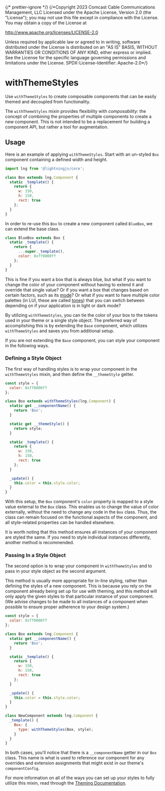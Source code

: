 {/* prettier-ignore */}
{/*Copyright 2023 Comcast Cable Communications Management, LLC
Licensed under the Apache License, Version 2.0 (the "License");
you may not use this file except in compliance with the License.
You may obtain a copy of the License at

http://www.apache.org/licenses/LICENSE-2.0

Unless required by applicable law or agreed to in writing, software
distributed under the License is distributed on an "AS IS" BASIS,
WITHOUT WARRANTIES OR CONDITIONS OF ANY KIND, either express or implied.
See the License for the specific language governing permissions and
limitations under the License.
SPDX-License-Identifier: Apache-2.0\*/}


<Meta of={withThemeStylesStories} />

# withThemeStyles

Use `withThemeStyles` to create composable components that can be easily themed and decoupled from functionality.

The `withThemeStyles` mixin provides flexibility with _composability_: the concept of combining the properties of multiple components to create a new component. This is not intended to be a replacement for building a component API, but rather a tool for augmentation.

## Usage

Here is an example of applying `withThemeStyles`. Start with an un-styled `Box` component containing a defined width and height.

```js
import lng from '@lightningjs/core';

class Box extends lng.Component {
  static _template() {
    return {
      w: 150,
      h: 150,
      rect: true
    };
  }
}
```

In order to re-use this `Box` to create a new component called `BlueBox`, we can extend the base class.

```js
class BlueBox extends Box {
  static _template() {
    return {
      ...super._template(),
      color: 0xff0000ff
    };
  }
}
```

This is fine if you want a box that is always blue, but what if you want to change the color of your component without having to extend it and override that single value? Or if you want a box that changes based on certain factors, such as its [mode](?path=/docs/docs-theming-mode--page)? Or what if you want to have multiple color palettes (in LUI, these are called [tones](?path=/docs/docs-theming-tone--page)) that you can switch between depending on if your application is in light or dark mode?

By utilizing `withThemeStyles`, you can tie the color of your box to the tokens used in your theme or a single style object. The preferred way of accomplishing this is by extending the `Base` component, which utilizes `withThemeStyles` and saves you from additional setup.

If you are not extending the `Base` component, you can style your component in the following ways.

### Defining a Style Object

The first way of handling styles is to wrap your component in the `withThemeStyles` mixin, and then define the `__themeStyle` getter.

```js
const style = {
  color: 0xff0000ff
};

class Box extends withThemeStyles(lng.Component) {
  static get __componentName() {
    return 'Box';
  }

  static get __themeStyle() {
    return style;
  }

  static _template() {
    return {
      w: 150,
      h: 150,
      rect: true
    };
  }

  _update() {
    this.color = this.style.color;
  }
}
```

With this setup, the `Box` component's `color` property is mapped to a style value external to the `Box` class. This enables us to change the value of color externally, without the need to change any code in the `Box` class. Thus, the class can remain focused on the functional aspects of the component, and all style-related properties can be handled elsewhere.

It is worth noting that this method ensures all instances of your component are styled the same. If you need to style individual instances differently, another method is recommended.

### Passing In a Style Object

The second option is to wrap your component in `withThemeStyles` and to pass in your style object as the second argument.

This method is usually more appropriate for in-line styling, rather than defining the styles of a new component. This is because you rely on the component already being set up for use with theming, and this method will only apply the given styles to that particular instance of your component. (We advise changes to be made to all instances of a component when possible to ensure proper adherence to your design system.)

```js
const style = {
  color: 0xff0000ff
};

class Box extends lng.Component {
  static get __componentName() {
    return 'Box';
  }

  static _template() {
    return {
      w: 150,
      h: 150,
      rect: true
    };
  }

  _update() {
    this.color = this.style.color;
  }
}

class NewComponent extends lng.Component {
  _template() {
    Box: {
      type: withThemeStyles(Box, style);
    }
  }
}
```

In both cases, you'll notice that there is a `__componentName` getter in our `Box` class. This name is what is used to reference our component for any overrides and extension assignments that might exist in our theme's `componentConfig`.

For more information on all of the ways you can set up your styles to fully utilize this mixin, read through the [Theming Documentation](?path=/docs/docs-theming-overview--page).
